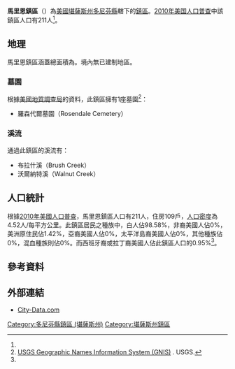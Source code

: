 {{noteTA
|G1=USState
}}
{{Infobox settlement
|official_name = 馬里恩鎮區
|native_name = Marion Township
|settlement_type = 鎮區
|image_map = Map highlighting Marion Township, Doniphan County, Kansas.svg
|map_caption = 馬里恩鎮區在多尼芬縣的位置
|coordinates_display = inline,title
|coordinates_region = US-KS
|subdivision_type = [[世界政區索引|國家]]
|subdivision_name = [[美国|美国]]
|subdivision_type1 = [[美國行政區劃|州]]
|subdivision_name1 = [[堪薩斯州|堪薩斯州]]
|subdivision_type2 = [[堪薩斯州行政區劃|縣]]
|subdivision_name2 = [[多尼芬縣_(堪薩斯州)|多尼芬縣]]
|area_total_km2 = 46.67
|area_land_km2 = 45.56
|area_water_km2 = 1.11
|area_total_sq_mi =
|area_land_sq_mi =
|area_water_sq_mi =
|area_water_percent = 2.38
|population_as_of = [[2010年美国人口普查|2010]]
|population_footnotes = <ref name="Census 2010">{{cite web| url=http://factfinder2.census.gov| title=Race, Hispanic or Latino, Age, and Housing Occupancy: 2010 Census Redistricting Data, Marion township, Doniphan County, Kansas| publisher=U.S. Census Bureau, American FactFinder 2| accessdate=2016-06-02| archive-date=2013-09-11| archive-url=https://web.archive.org/web/20130911234518/http://factfinder2.census.gov/| dead-url=no}}</ref>
|population_total = 211
|population_density_km2 = auto
|elevation_footnotes = 
|elevation_m = 321
|elevation_ft = 1053
|latd = 39
|latm = 43
|lats = 15
|latNS = N
|longd = 95
|longm = 01
|longs = 01
|longEW = W
|postal_code_type =
|postal_code = 
|blank_name = [[聯邦資料處理標準|FIPS代碼]]
|blank_info = 20-44675
|blank1_name = [[地名信息系统|GNIS編號]] 
|blank1_info = [http://geonames.usgs.gov/pls/gnispublic/f?p=gnispq:3:::NO::P3_FID:0473034 0473034]
|website = 
|footnotes = 
}}

'''馬里恩鎮區'''（{{lang-en|'''Marion Township'''}}）為[[美國|美國]][[堪薩斯州|堪薩斯州]][[多尼芬縣_(堪薩斯州)|多尼芬縣]]轄下的[[行政鎮區|鎮區]]。[[2010年美国人口普查|2010年美国人口普查]]中該鎮區人口有211人<ref name="Census 2010"/>。

==地理==
馬里恩鎮區涵蓋總面積為{{convert|46.67|km2|sqmi}}。境內無已建制地區。

===墓園===
根據[[美國地質調查局|美國地質調查局]]的資料，此鎮區擁有1座墓園<ref>[http://geonames.usgs.gov/domestic/index.html USGS Geographic Names Information System (GNIS)] {{Wayback|url=http://geonames.usgs.gov/domestic/index.html |date=20190428150204 }}. USGS.</ref>：
*羅森代爾墓園（Rosendale Cemetery）

===溪流===
通過此鎮區的溪流有：
*布拉什溪（Brush Creek）
*沃爾納特溪（Walnut Creek）

==人口統計==
根據[[2010年美國人口普查|2010年美國人口普查]]，馬里恩鎮區人口有211人，住房109戶，[[人口密度|人口密度]]為4.52人/每平方公里。此鎮區居民之種族中，白人佔98.58%，非裔美國人佔0%，美洲原住民佔1.42%，亞裔美國人佔0%，太平洋島裔美國人佔0%，其他種族佔0%，混血種族則佔0%。而西班牙裔或拉丁裔美國人佔此鎮區人口的0.95%<ref name="Census 2010"/>。

==參考資料==
{{reflist}}

==外部連結==
*[http://www.city-data.com/township/Marion-Doniphan-KS.html City-Data.com] {{Wayback|url=http://www.city-data.com/township/Marion-Doniphan-KS.html |date=20190719143944 }}

{{多尼芬縣 (堪薩斯州)}}

{{DEFAULTSORT:Marion}}
[[Category:多尼芬縣鎮區_(堪薩斯州)|Category:多尼芬縣鎮區 (堪薩斯州)]]
[[Category:堪薩斯州鎮區|Category:堪薩斯州鎮區]]